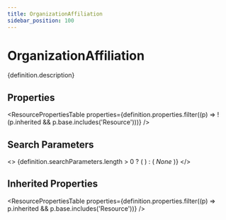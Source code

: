 ```yaml
---
title: OrganizationAffiliation
sidebar_position: 100
---
```



# OrganizationAffiliation

<p>{definition.description}</p>

## Properties

<ResourcePropertiesTable properties={definition.properties.filter((p) => !(p.inherited && p.base.includes('Resource')))} />

## Search Parameters

<>
  {definition.searchParameters.length > 0 ? (
    <SearchParamsTable searchParams={definition.searchParameters} />
  ) : (
    <em>None</em>
  )}
</>

## Inherited Properties

<ResourcePropertiesTable properties={definition.properties.filter((p) => p.inherited && p.base.includes('Resource'))} />


